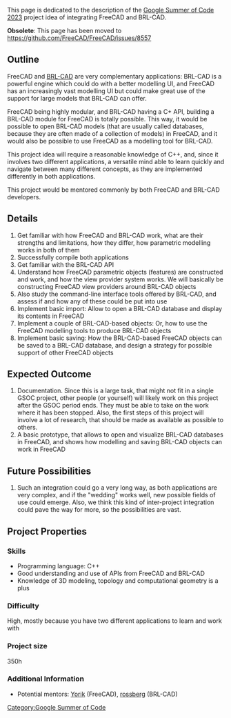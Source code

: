This page is dedicated  to the description of the [[Google Summer of Code|Google Summer of Code 2023]] project idea of integrating FreeCAD and BRL-CAD.

'''Obsolete''': This page has been moved to https://github.com/FreeCAD/FreeCAD/issues/8557

== Outline ==

FreeCAD and [http://www.brlcad.org BRL-CAD] are very complementary applications: BRL-CAD is a powerful engine which could do with a better modelling UI, and FreeCAD has an increasingly vast modelling UI but could make great use of the support for large models that BRL-CAD can offer.

FreeCAD being highly modular, and BRL-CAD having a C+ API, building a BRL-CAD module for FreeCAD is totally possible. This way, it would be possible to open BRL-CAD models (that are usually called databases, because they are often made of a collection of models) in FreeCAD, and it would also be possible to use FreeCAD as a modelling tool for BRL-CAD.

This project idea will require a reasonable knowledge of C++, and, since it involves two different applications, a versatile mind able to learn quickly and navigate between many different concepts, as they are implemented differently in both applications.

This project would be mentored commonly by both FreeCAD and BRL-CAD developers.

== Details ==

# Get familiar with how FreeCAD and BRL-CAD work, what are their strengths and limitations, how they differ, how parametric modelling works in both of them
# Successfully compile both applications
# Get familiar with the BRL-CAD API
# Understand how FreeCAD parametric objects (features) are constructed and work, and how the view provider system works. We will basically be constructing FreeCAD view providers around BRL-CAD objects
# Also study the command-line interface tools offered by BRL-CAD, and assess if and how any of these could be put into use
# Implement basic import: Allow to open a BRL-CAD database and display its contents in FreeCAD
# Implement a couple of BRL-CAD-based objects: Or, how to use the FreeCAD modelling tools to produce BRL-CAD objects
# Implement basic saving: How the BRL-CAD-based FreeCAD objects can be saved to a BRL-CAD database, and design a strategy for possible support of other FreeCAD objects

== Expected Outcome ==

# Documentation. Since this is a large task, that might not fit in a single GSOC project, other people (or yourself) will likely work on this project after the GSOC period ends. They must be able to take on the work where it has been stopped. Also, the first steps of this project will involve a lot of research, that should be made as available as possible to others.
# A basic prototype, that allows to open and visualize BRL-CAD databases in FreeCAD, and shows how modelling and saving BRL-CAD objects can work in FreeCAD

== Future Possibilities ==

# Such an integration could go a very long way, as both applications are very complex, and if the "wedding" works well, new possible fields of use could emerge. Also, we think this kind of inter-project integration could pave the way for more, so the possibilities are vast.

== Project Properties ==

===Skills===

* Programming language: C++
* Good understanding and use of APIs from FreeCAD and BRL-CAD 
* Knowledge of 3D modeling, topology and computational geometry is a plus

===Difficulty===

High, mostly because you have two different applications to learn and work with

===Project size===

350h

===Additional Information===

* Potential mentors: [http://forum.freecadweb.org/memberlist.php?mode=viewprofile&u=68  Yorik] (FreeCAD), [https://forum.freecadweb.org/memberlist.php?mode=viewprofile&u=23847 rossberg] (BRL-CAD)

[[Category:Google Summer of Code]]